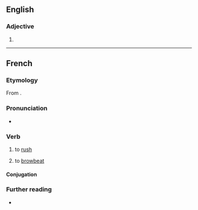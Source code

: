 ==English==

===Adjective===
{{head|en|comparative adjective}}

# {{en-comparative of|brusque}}

----

==French==

===Etymology===
From {{af|fr|brusque|-er}}.

===Pronunciation===
* {{fr-IPA}}

===Verb===
{{fr-verb}}

# {{lb|fr|transitive}} to [[rush]] {{qualifier|an operation}}
# {{lb|fr|transitive}} to [[browbeat]]

====Conjugation====
{{fr-conj-auto}}

===Further reading===
* {{R:TLFi}}